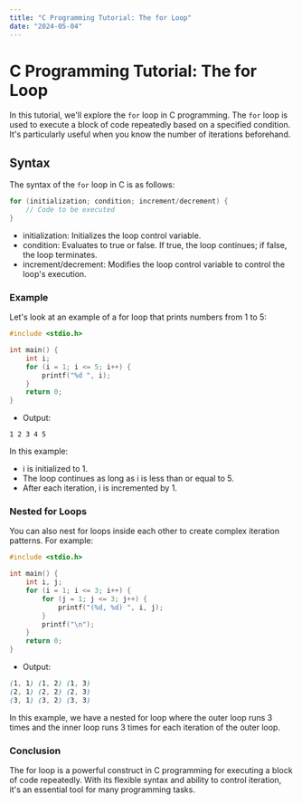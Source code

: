 ```yaml
---
title: "C Programming Tutorial: The for Loop"
date: "2024-05-04"
---
```


# C Programming Tutorial: The for Loop

In this tutorial, we'll explore the `for` loop in C programming. The `for` loop is used to execute a block of code repeatedly based on a specified condition. It's particularly useful when you know the number of iterations beforehand.

## Syntax

The syntax of the `for` loop in C is as follows:

```c
for (initialization; condition; increment/decrement) {
    // Code to be executed
}
```
- initialization: Initializes the loop control variable.
- condition: Evaluates to true or false. If true, the loop continues; if false, the loop terminates.
- increment/decrement: Modifies the loop control variable to control the loop's execution.

### Example
Let's look at an example of a for loop that prints numbers from 1 to 5:

```c
#include <stdio.h>

int main() {
    int i;
    for (i = 1; i <= 5; i++) {
        printf("%d ", i);
    }
    return 0;
}
```
- Output:
```
1 2 3 4 5
```
In this example:

- i is initialized to 1.
- The loop continues as long as i is less than or equal to 5.
- After each iteration, i is incremented by 1.

### Nested for Loops
You can also nest for loops inside each other to create complex iteration patterns. For example:

```c
#include <stdio.h>

int main() {
    int i, j;
    for (i = 1; i <= 3; i++) {
        for (j = 1; j <= 3; j++) {
            printf("(%d, %d) ", i, j);
        }
        printf("\n");
    }
    return 0;
}
```
- Output:

```scss
(1, 1) (1, 2) (1, 3)
(2, 1) (2, 2) (2, 3)
(3, 1) (3, 2) (3, 3)
```
In this example, we have a nested for loop where the outer loop runs 3 times and the inner loop runs 3 times for each iteration of the outer loop.

### Conclusion
The for loop is a powerful construct in C programming for executing a block of code repeatedly. With its flexible syntax and ability to control iteration, it's an essential tool for many programming tasks.
